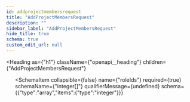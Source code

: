 ```yaml
---
id: addprojectmembersrequest
title: "AddProjectMembersRequest"
description: ""
sidebar_label: "AddProjectMembersRequest"
hide_title: true
schema: true
custom_edit_url: null
---
```



<Heading
  as={"h1"}
  className={"openapi__heading"}
  children={"AddProjectMembersRequest"}
>
</Heading>





<ul>
  <SchemaItem
    collapsible={false}
    name={"projectId"}
    required={true}
    schemaName={"string"}
    qualifierMessage={undefined}
    schema={{"type":"string"}}
  >
    
  </SchemaItem><SchemaItem
    collapsible={false}
    name={"roleIds"}
    required={true}
    schemaName={"integer[]"}
    qualifierMessage={undefined}
    schema={{"type":"array","items":{"type":"integer"}}}
  >
    
  </SchemaItem>
</ul>
            